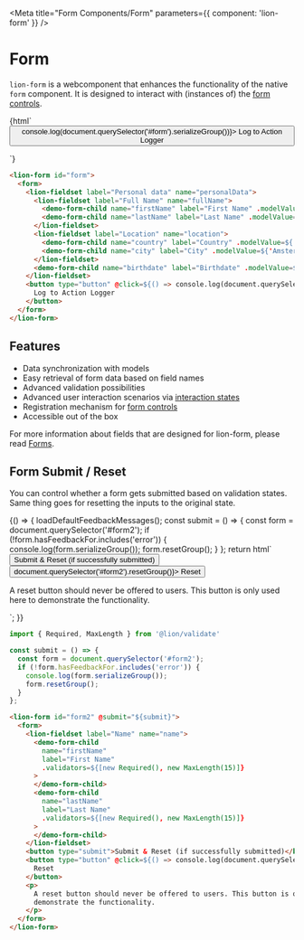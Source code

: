 
<Meta title="Form Components/Form" parameters={{ component: 'lion-form' }} />

# Form

`lion-form` is a webcomponent that enhances the functionality of the native `form` component.
It is designed to interact with (instances of) the [form controls](?path=/docs/form-system-overview).

<Story name="Default">
  {html`
    <lion-form id="form">
      <form>
        <lion-fieldset label="Personal data" name="personalData">
          <lion-fieldset label="Full Name" name="fullName">
            <demo-form-child name="firstName" label="First Name" .modelValue=${'Foo'}></demo-form-child>
            <demo-form-child name="lastName" label="Last Name" .modelValue=${'Bar'}></demo-form-child>
          </lion-fieldset>
          <lion-fieldset label="Location" name="location">
            <demo-form-child name="country" label="Country" .modelValue=${'Netherlands'}></demo-form-child>
            <demo-form-child name="city" label="City" .modelValue=${'Amsterdam'}></demo-form-child>
          </lion-fieldset>
          <demo-form-child name="birthdate" label="Birthdate" .modelValue=${'23-04-1991'}></demo-form-child>
        </lion-fieldset>
        <button type="button" @click=${() => console.log(document.querySelector('#form').serializeGroup())}>
          Log to Action Logger
        </button>
      </form>
    </lion-form>
  `}
</Story>

```html
<lion-form id="form">
  <form>
    <lion-fieldset label="Personal data" name="personalData">
      <lion-fieldset label="Full Name" name="fullName">
        <demo-form-child name="firstName" label="First Name" .modelValue=${'Foo'}></demo-form-child>
        <demo-form-child name="lastName" label="Last Name" .modelValue=${'Bar'}></demo-form-child>
      </lion-fieldset>
      <lion-fieldset label="Location" name="location">
        <demo-form-child name="country" label="Country" .modelValue=${'Netherlands'}></demo-form-child>
        <demo-form-child name="city" label="City" .modelValue=${'Amsterdam'}></demo-form-child>
      </lion-fieldset>
      <demo-form-child name="birthdate" label="Birthdate" .modelValue=${'23-04-1991'}></demo-form-child>
    </lion-fieldset>
    <button type="button" @click=${() => console.log(document.querySelector('#form').serializeGroup())}>
      Log to Action Logger
    </button>
  </form>
</lion-form>
```

## Features

- Data synchronization with models
- Easy retrieval of form data based on field names
- Advanced validation possibilities
- Advanced user interaction scenarios via [interaction states](?path=/docs/form-system-interaction-states)
- Registration mechanism for [form controls](?path=/docs/form-system-overview)
- Accessible out of the box

For more information about fields that are designed for lion-form, please read
[Forms](?path=/docs/form-components-form).


## Form Submit / Reset

You can control whether a form gets submitted based on validation states.
Same thing goes for resetting the inputs to the original state.

<Story name="Submit/reset">
  {() => {
    loadDefaultFeedbackMessages();
    const submit = () => {
      const form = document.querySelector('#form2');
      if (!form.hasFeedbackFor.includes('error')) {
        console.log(form.serializeGroup());
        form.resetGroup();
      }
    };
    return html`
      <lion-form id="form2" @submit="${submit}"
        ><form>
          <lion-fieldset label="Name" name="name">
            <demo-form-child
              name="firstName"
              label="First Name"
              .validators=${[new Required(), new MaxLength(15)]}
            >
            </demo-form-child>
            <demo-form-child
              name="lastName"
              label="Last Name"
              .validators=${[new Required(), new MaxLength(15)]}
            >
            </demo-form-child>
          </lion-fieldset>
          <button type="submit">Submit & Reset (if successfully submitted)</button>
          <button type="button" @click=${() => document.querySelector('#form2').resetGroup()}>
            Reset
          </button>
          <p>
            A reset button should never be offered to users. This button is only used here to
            demonstrate the functionality.
          </p>
        </form></lion-form
      >
    `;
  }}
</Story>

```js
import { Required, MaxLength } from '@lion/validate'

const submit = () => {
  const form = document.querySelector('#form2');
  if (!form.hasFeedbackFor.includes('error')) {
    console.log(form.serializeGroup());
    form.resetGroup();
  }
};
```

```html
<lion-form id="form2" @submit="${submit}">
  <form>
    <lion-fieldset label="Name" name="name">
      <demo-form-child
        name="firstName"
        label="First Name"
        .validators=${[new Required(), new MaxLength(15)]}
      >
      </demo-form-child>
      <demo-form-child
        name="lastName"
        label="Last Name"
        .validators=${[new Required(), new MaxLength(15)]}
      >
      </demo-form-child>
    </lion-fieldset>
    <button type="submit">Submit & Reset (if successfully submitted)</button>
    <button type="button" @click=${() => console.log(document.querySelector('#form2'))}>
      Reset
    </button>
    <p>
      A reset button should never be offered to users. This button is only used here to
      demonstrate the functionality.
    </p>
  </form>
</lion-form>
```
